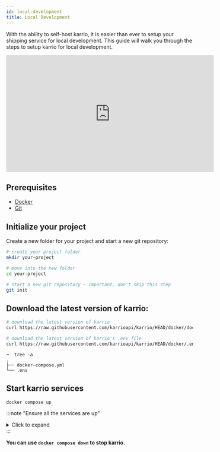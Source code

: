 ```yaml
---
id: local-development
title: Local Development
---
```


With the ability to self-host karrio, it is easier than ever to setup your shipping service for local development.
This guide will walk you through the steps to setup karrio for local development.

<iframe
  width="560"
  height="315"
  src="https://www.youtube.com/embed/SPKYZJn8AGo"
  title="YouTube video player"
  frameborder="0"
  allow="accelerometer; autoplay; clipboard-write; encrypted-media; gyroscope; picture-in-picture; web-share"
  allowfullscreen
></iframe>

## Prerequisites

- [Docker](https://docs.docker.com/engine/install/)
- [Git](https://github.com/git-guides/install-git)

## Initialize your project

Create a new folder for your project and start a new git repository:

```bash title="Terminal"
# create your project folder
mkdir your-project

# move into the new folder
cd your-project

# start a new git repository — important, don't skip this step
git init
```

## Download the latest version of karrio:

```bash title="Terminal"
# download the latest version of karrio
curl https://raw.githubusercontent.com/karrioapi/karrio/HEAD/docker/docker-compose.yml -o docker-compose.yml

# download the latest version of karrio's .env file
curl https://raw.githubusercontent.com/karrioapi/karrio/HEAD/docker/.env -o .env
```

```shell title="Terminal"
➜  tree -a
.
├── docker-compose.yml
└── .env
```

## Start karrio services

```bash title="Terminal"
docker compose up
```

:::note "Ensure all the services are up"

<details>
<summary>Click to expand</summary>

```bash title="Terminal"
...
[+] Running 7/7
 ✔ Network karrio_default      Created                                                                             0.1s
 ✔ Container karrio.redis      Created                                                                             0.1s
 ✔ Container karrio.db         Created                                                                             0.1s
 ✔ Container karrio.mail       Created                                                                             0.1s
 ✔ Container karrio.api        Created                                                                             0.1s
 ✔ Container karrio.dashboard  Created                                                                             0.1s
 ✔ Container karrio.worker     Created                                                                             0.1s

...
karrio.api        | INFO signals.py 14 karrio.core signals registered...
karrio.api        | INFO signals.py 15 karrio.providers signals registered...
karrio.api        | INFO signals.py 34 karrio.manager signals registered...
karrio.api        | INFO signals.py 19 karrio.events signals registered...
karrio.api        | INFO signals.py 14 karrio.documents signals registered...
karrio.api        | INFO signals.py 16 karrio.data signals registered...
karrio.api        | INFO signals.py 15 karrio.pricing signals registered...
karrio.api        | INFO signals.py 26 karrio.order signals registered...
karrio.api        | Redis connection initialized at: redis://redis:6379/1
karrio.api        | [2023-04-24 07:59:42 +0000] [37] [DEBUG] Current configuration:
karrio.api        |   config: gunicorn-cfg.py
karrio.api        |   wsgi_app: None
karrio.api        |   bind: ['0.0.0.0:5002']
karrio.api        |   backlog: 2048
karrio.api        |   workers: 2
karrio.api        |   worker_class: karrio.server.workers.UvicornWorker
karrio.api        |   threads: 1
karrio.api        |   worker_connections: 1000
karrio.api        |   max_requests: 0
karrio.api        |   max_requests_jitter: 0
karrio.api        |   timeout: 30
karrio.api        |   graceful_timeout: 30
karrio.api        |   keepalive: 2
karrio.api        |   limit_request_line: 4094
karrio.api        |   limit_request_fields: 100
karrio.api        |   limit_request_field_size: 8190
karrio.api        |   reload: False
karrio.api        |   reload_engine: auto
karrio.api        |   reload_extra_files: []
karrio.api        |   spew: False
karrio.api        |   check_config: False
karrio.api        |   print_config: False
karrio.api        |   preload_app: False
karrio.api        |   sendfile: None
karrio.api        |   reuse_port: False
karrio.api        |   chdir: /karrio/app
karrio.api        |   daemon: False
karrio.api        |   raw_env: []
karrio.api        |   pidfile: None
karrio.api        |   worker_tmp_dir: None
karrio.api        |   user: 1000
karrio.api        |   group: 1000
karrio.api        |   umask: 0
karrio.api        |   initgroups: False
karrio.api        |   tmp_upload_dir: None
karrio.api        |   secure_scheme_headers: {'X-FORWARDED-PROTOCOL': 'ssl', 'X-FORWARDED-PROTO': 'https', 'X-FORWARDED-SSL': 'on'}
karrio.api        |   forwarded_allow_ips: ['127.0.0.1']
karrio.api        |   accesslog: -
karrio.api        |   disable_redirect_access_to_syslog: False
karrio.api        |   access_log_format: %(h)s %(l)s %(u)s %(t)s "%(r)s" %(s)s %(b)s "%(f)s" "%(a)s"
karrio.api        |   errorlog: -
karrio.api        |   loglevel: debug
karrio.api        |   capture_output: True
karrio.api        |   logger_class: gunicorn.glogging.Logger
karrio.api        |   logconfig: None
karrio.api        |   logconfig_dict: {}
karrio.api        |   syslog_addr: udp://localhost:514
karrio.api        |   syslog: False
karrio.api        |   syslog_prefix: None
karrio.api        |   syslog_facility: user
karrio.api        |   enable_stdio_inheritance: True
karrio.api        |   statsd_host: None
karrio.api        |   dogstatsd_tags:
karrio.api        |   statsd_prefix:
karrio.api        |   proc_name: None
karrio.api        |   default_proc_name: karrio.server.asgi
karrio.api        |   pythonpath: None
karrio.api        |   paste: None
karrio.api        |   on_starting: <function OnStarting.on_starting at 0x7fd3c83a2cb0>
karrio.api        |   on_reload: <function OnReload.on_reload at 0x7fd3c83a2dd0>
karrio.api        |   when_ready: <function WhenReady.when_ready at 0x7fd3c83a2ef0>
karrio.api        |   pre_fork: <function Prefork.pre_fork at 0x7fd3c83a3010>
karrio.api        |   post_fork: <function Postfork.post_fork at 0x7fd3c83a3130>
karrio.api        |   post_worker_init: <function PostWorkerInit.post_worker_init at 0x7fd3c83a3250>
karrio.api        |   worker_int: <function WorkerInt.worker_int at 0x7fd3c83a3370>
karrio.api        |   worker_abort: <function WorkerAbort.worker_abort at 0x7fd3c83a3490>
karrio.api        |   pre_exec: <function PreExec.pre_exec at 0x7fd3c83a35b0>
karrio.api        |   pre_request: <function PreRequest.pre_request at 0x7fd3c83a36d0>
karrio.api        |   post_request: <function PostRequest.post_request at 0x7fd3c83a3760>
karrio.api        |   child_exit: <function ChildExit.child_exit at 0x7fd3c83a3880>
karrio.api        |   worker_exit: <function WorkerExit.worker_exit at 0x7fd3c83a39a0>
karrio.api        |   nworkers_changed: <function NumWorkersChanged.nworkers_changed at 0x7fd3c83a3ac0>
karrio.api        |   on_exit: <function OnExit.on_exit at 0x7fd3c83a3be0>
karrio.api        |   proxy_protocol: False
karrio.api        |   proxy_allow_ips: ['127.0.0.1']
karrio.api        |   keyfile: None
karrio.api        |   certfile: None
karrio.api        |   ssl_version: 2
karrio.api        |   cert_reqs: 0
karrio.api        |   ca_certs: None
karrio.api        |   suppress_ragged_eofs: True
karrio.api        |   do_handshake_on_connect: False
karrio.api        |   ciphers: None
karrio.api        |   raw_paste_global_conf: []
karrio.api        |   strip_header_spaces: False
karrio.api        | [2023-04-24 07:59:42 +0000] [37] [INFO] Starting gunicorn 20.1.0
karrio.api        | [2023-04-24 07:59:42 +0000] [37] [DEBUG] Arbiter booted
karrio.api        | [2023-04-24 07:59:42 +0000] [37] [INFO] Listening at: http://0.0.0.0:5002 (37)
karrio.api        | [2023-04-24 07:59:42 +0000] [37] [INFO] Using worker: karrio.server.workers.UvicornWorker
karrio.api        | [2023-04-24 07:59:42 +0000] [38] [INFO] Booting worker with pid: 38
karrio.api        | [2023-04-24 07:59:42 +0000] [39] [INFO] Booting worker with pid: 39
karrio.api        | [2023-04-24 07:59:42 +0000] [37] [DEBUG] 2 workers
karrio.api        | Redis connection initialized at: redis://redis:6379/1
karrio.api        | Redis connection initialized at: redis://redis:6379/1

...
# docker ps

karrio.api          karrio.docker.scarf.sh/karrio/server:2023.4.2     0.0.0.0:5002->5002/tcp, :::5002->5002/tcp
karrio.dashboard    karrio.docker.scarf.sh/karrio/dashboard:2023.4.2  0.0.0.0:3000->3000/tcp, :::3000->3000/tcp
karrio.db           postgres                                          0.0.0.0:5432->5432/tcp, :::5432->5432/tcp
karrio.mail         maildev/maildev                                   0.0.0.0:1025->1025/tcp, :::1025->1025/tcp, 0.0.0.0:1080->1080/tcp, :::1080->1080/tcp
karrio.redis        redis                                             0.0.0.0:6379->6379/tcp, :::6379->6379/tcp
karrio.worker       karrio.docker.scarf.sh/karrio/server:2023.4.2
```

</details>
:::

**You can use `docker compose down` to stop karrio.**
